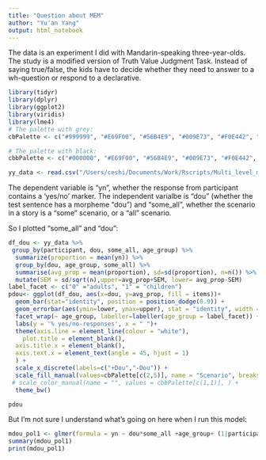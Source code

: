 ```yaml
---
title: "Question about MEM"
author: "Yu'an Yang"
output: html_notebook
---
```

The data is an experiment I did with Mandarin-speaking three-year-olds. The study is a modified version of Truth Value Judgment Task. Instead of saying true/false, the kids have to decide whether they need to answer to a wh-question or respond to a declarative.

```r
library(tidyr)
library(dplyr)
library(ggplot2)
library(viridis)
library(lme4)
# The palette with grey:
cbPalette <- c("#999999", "#E69F00", "#56B4E9", "#009E73", "#F0E442", "#0072B2", "#D55E00", "#CC79A7", "#BBDFCE")

# The palette with black:
cbbPalette <- c("#000000", "#E69F00", "#56B4E9", "#009E73", "#F0E442", "#0072B2", "#D55E00", "#CC79A7")

yy_data <- read.csv("/Users/ceshi/Documents/Work/Rscripts/Multi_level_models/group_session/random-effect-simulation-assignment-1-Yu-an/yu-an-question/data.csv")
```

The dependent variable is "yn", whether the response from participant contains a 'yes/no' marker. The independent varialbe is "dou" (whether the test sentence has a morpheme "dou") and "some_all", whether the scenario in a story is a "some" scenario, or a "all" scenario. 

So I plotted "some_all" and "dou":
```r
df_dou <- yy_data %>%
 group_by(participant, dou, some_all, age_group) %>% 
  summarize(proportion = mean(yn)) %>% 
  group_by(dou, age_group, some_all) %>% 
  summarise(avg_prop = mean(proportion), sd=sd(proportion), n=n()) %>% 
  mutate(SEM = sd/sqrt(n),upper=avg_prop+SEM, lower= avg_prop-SEM)
label_facet <- c("0" ="adults", "1" = "children")
pdou<- ggplot(df_dou, aes(x=dou, y=avg_prop, fill = items))+
  geom_bar(stat="identity", position = position_dodge(0.9)) + 
  geom_errorbar(aes(ymin=lower, ymax=upper), stat = "identity", width = 0.2, position=position_dodge(0.9)) +
  facet_wrap(~ age_group, labeller=labeller(age_group = label_facet)) +
  labs(y = '% yes/no-responses', x = " ")+ 
  theme(axis.line = element_line(colour = "white"),
    plot.title = element_blank(),
  axis.title.x = element_blank(),
  axis.text.x = element_text(angle = 45, hjust = 1)
  ) +
  scale_x_discrete(labels=c("+Dou","-Dou")) +
  scale_fill_manual(values=cbPalette[c(2,5)], name = "Scenario", breaks=c(1, 0), labels=c("all", "some")) +
 # scale_color_manual(name = "", values = cbbPalette[c(1,1)], ) +
  theme_bw()

pdou
```

But I'm not sure I understand what's going on here when I run this model:
```r
mdou_pol1 <- glmer(formula = yn ~ dou*some_all +age_group+ (1|participant) +(1|test_number), family = binomial, data = yy_data)
summary(mdou_pol1)
print(mdou_pol1)
```

